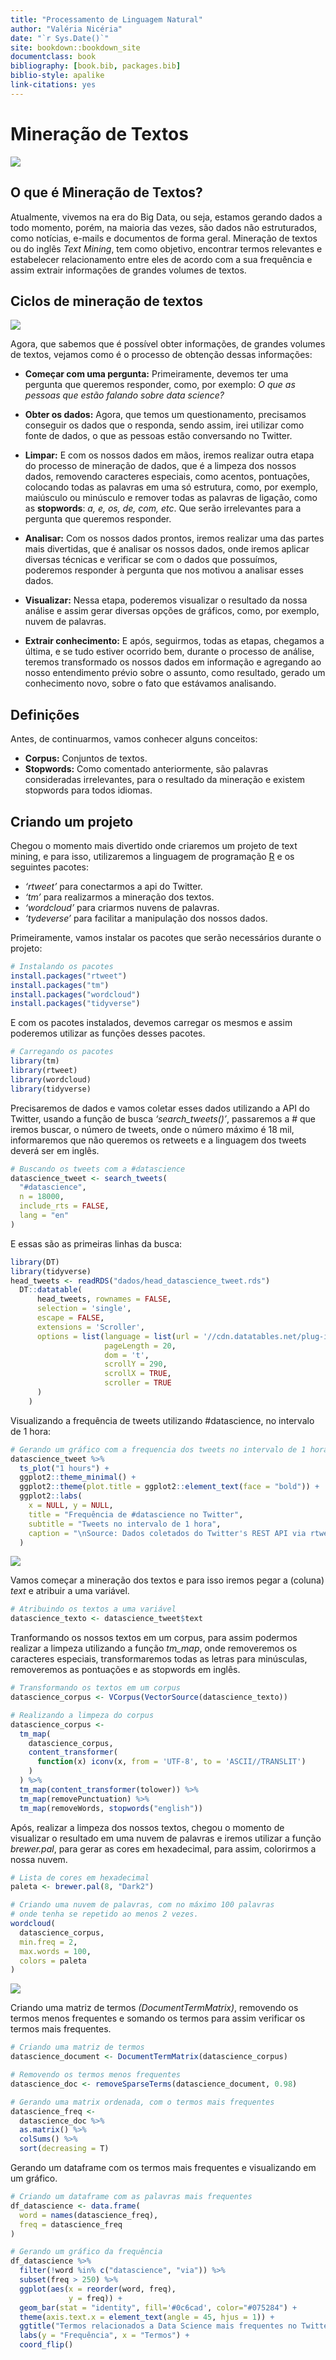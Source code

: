 ```yaml
--- 
title: "Processamento de Linguagem Natural"
author: "Valéria Nicéria"
date: "`r Sys.Date()`"
site: bookdown::bookdown_site
documentclass: book
bibliography: [book.bib, packages.bib]
biblio-style: apalike
link-citations: yes
---
```

# Mineração de Textos

![](_bookdown_files/bookdown_files/figure-html/mineracao.png)

## O que é Mineração de Textos?

Atualmente, vivemos na era do Big Data, ou seja, estamos gerando dados a todo momento, porém, na maioria das vezes, são dados não estruturados, como notícias, e-mails e documentos de forma geral. Mineração de textos ou do inglês _Text Mining_, tem como objetivo, encontrar termos relevantes e estabelecer relacionamento entre eles de acordo com a sua frequência e assim extrair informações de grandes volumes de textos.

## Ciclos de mineração de textos

![](_bookdown_files/bookdown_files/figure-html/ciclo_mineracao.png)

Agora, que sabemos que é possível obter informações, de grandes volumes de textos, vejamos como é o processo de obtenção dessas informações:

- **Começar com uma pergunta:**
    Primeiramente, devemos ter uma pergunta que queremos responder, como, por exemplo: _O que as pessoas que estão falando sobre data science?_

- **Obter os dados:**
  Agora, que temos um questionamento, precisamos conseguir os dados que o responda, sendo assim, irei utilizar como fonte de dados, o que as pessoas estão conversando no Twitter.

- **Limpar:**
  E com os nossos dados em mãos, iremos realizar outra etapa do processo de mineração de dados, que é a limpeza dos nossos dados, removendo caracteres especiais, como acentos, pontuações, colocando todas as palavras em uma só estrutura, como, por exemplo, maiúsculo ou minúsculo e remover todas as palavras de ligação, como as **stopwords**: _a, e, os, de, com, etc_. Que serão irrelevantes para a pergunta que queremos responder.
  
- **Analisar:**
  Com os nossos dados prontos, iremos realizar uma das partes mais divertidas, que é analisar os nossos dados, onde iremos aplicar diversas técnicas e verificar se com o dados que possuímos, poderemos responder à pergunta que nos motivou a analisar esses dados.

- **Visualizar:**
  Nessa etapa, poderemos visualizar o resultado da nossa análise e assim gerar diversas opções de gráficos, como, por exemplo, nuvem de palavras.

- **Extrair conhecimento:**
  E após, seguirmos, todas as etapas, chegamos a última, e se tudo estiver ocorrido bem, durante o processo de análise, teremos transformado os nossos dados em informação e agregando ao nosso entendimento prévio sobre o assunto, como resultado, gerado um conhecimento novo, sobre o fato que estávamos analisando.
  

## Definições

Antes, de continuarmos, vamos conhecer alguns conceitos:

- **Corpus:** Conjuntos de textos.
- **Stopwords:** Como comentado anteriormente, são palavras consideradas irrelevantes, para o resultado da mineração e existem stopwords para todos idiomas.

## Criando um projeto

Chegou o momento mais divertido onde criaremos um projeto de text mining, e para isso, utilizaremos a linguagem de programação [R](https://cran.r-project.org/) e os seguintes pacotes:

- _'rtweet'_ para conectarmos a api do Twitter.
- _'tm'_ para realizarmos a mineração dos textos.
- _'wordcloud'_ para criarmos nuvens de palavras.
- _'tydeverse'_ para facilitar a manipulação dos nossos dados.
  

Primeiramente, vamos instalar os pacotes que serão necessários durante o projeto:

```r
# Instalando os pacotes
install.packages("rtweet")
install.packages("tm")
install.packages("wordcloud")
install.packages("tidyverse")
```

E com os pacotes instalados, devemos carregar os mesmos e assim poderemos utilizar as funções desses pacotes.

```r
# Carregando os pacotes
library(tm)
library(rtweet)
library(wordcloud)
library(tidyverse)
```

Precisaremos de dados e vamos coletar esses dados utilizando a API do Twitter, usando a função de busca _'search_tweets()'_, passaremos a # que iremos buscar, o número de tweets, onde o número máximo é 18 mil, informaremos que não queremos os retweets e a linguagem dos tweets deverá ser em inglês.

```r
# Buscando os tweets com a #datascience
datascience_tweet <- search_tweets(
  "#datascience",
  n = 18000,
  include_rts = FALSE,
  lang = "en"
)
```

E essas são as primeiras linhas da busca:

```r
library(DT)
library(tidyverse)
head_tweets <- readRDS("dados/head_datascience_tweet.rds")
  DT::datatable(
      head_tweets, rownames = FALSE,
      selection = 'single',
      escape = FALSE,
      extensions = 'Scroller',
      options = list(language = list(url = '//cdn.datatables.net/plug-ins/1.10.11/i18n/Portuguese-Brasil.json'),
                     pageLength = 20,
                     dom = 't',
                     scrollY = 290,
                     scrollX = TRUE,
                     scroller = TRUE
      )
    )
```


Visualizando a frequência de tweets utilizando #datascience, no intervalo de 1 hora:

```r
# Gerando um gráfico com a frequencia dos tweets no intervalo de 1 hora
datascience_tweet %>% 
  ts_plot("1 hours") +
  ggplot2::theme_minimal() +
  ggplot2::theme(plot.title = ggplot2::element_text(face = "bold")) +
  ggplot2::labs(
    x = NULL, y = NULL,
    title = "Frequência de #datascience no Twitter",
    subtitle = "Tweets no intervalo de 1 hora",
    caption = "\nSource: Dados coletados do Twitter's REST API via rtweet"
  )
```

![](_bookdown_files/bookdown_files/figure-html/freq_twitter_1hora.png)

Vamos começar a mineração dos textos e para isso iremos pegar a (coluna) _text_ e atribuir a uma variável.
 

```r
# Atribuindo os textos a uma variável
datascience_texto <- datascience_tweet$text
```

Tranformando os nossos textos em um corpus, para assim podermos realizar a limpeza utilizando a função _tm_map_, onde removeremos os caracteres especiais, transformaremos todas as letras para minúsculas, removeremos as pontuações e as stopwords em inglês.

```r
# Transformando os textos em um corpus
datascience_corpus <- VCorpus(VectorSource(datascience_texto))

# Realizando a limpeza do corpus
datascience_corpus <- 
  tm_map(
    datascience_corpus,
    content_transformer(
      function(x) iconv(x, from = 'UTF-8', to = 'ASCII//TRANSLIT')
    )
  ) %>% 
  tm_map(content_transformer(tolower)) %>% 
  tm_map(removePunctuation) %>% 
  tm_map(removeWords, stopwords("english"))
```

Após, realizar a limpeza dos nossos textos, chegou o momento de visualizar o resultado em uma nuvem de palavras e iremos utilizar a função _brewer.pal_, para gerar as cores em hexadecimal, para assim, colorirmos a nossa nuvem.

```r
# Lista de cores em hexadecimal
paleta <- brewer.pal(8, "Dark2")

# Criando uma nuvem de palavras, com no máximo 100 palavras
# onde tenha se repetido ao menos 2 vezes.
wordcloud(
  datascience_corpus,
  min.freq = 2,
  max.words = 100,
  colors = paleta
)
```
![](_bookdown_files/bookdown_files/figure-html/nuvem.png)

Criando uma matriz de termos _(DocumentTermMatrix)_, removendo os termos menos frequentes e somando os termos para assim verificar os termos mais frequentes.

```r
# Criando uma matriz de termos
datascience_document <- DocumentTermMatrix(datascience_corpus)

# Removendo os termos menos frequentes
datascience_doc <- removeSparseTerms(datascience_document, 0.98)

# Gerando uma matrix ordenada, com o termos mais frequentes
datascience_freq <- 
  datascience_doc %>% 
  as.matrix() %>% 
  colSums() %>% 
  sort(decreasing = T)
```

Gerando um dataframe com os termos mais frequentes e visualizando em um gráfico.

```r
# Criando um dataframe com as palavras mais frequentes
df_datascience <- data.frame(
  word = names(datascience_freq),
  freq = datascience_freq
)

# Gerando um gráfico da frequência
df_datascience %>%
  filter(!word %in% c("datascience", "via")) %>% 
  subset(freq > 250) %>% 
  ggplot(aes(x = reorder(word, freq),
             y = freq)) +
  geom_bar(stat = "identity", fill='#0c6cad', color="#075284") +
  theme(axis.text.x = element_text(angle = 45, hjus = 1)) +
  ggtitle("Termos relacionados a Data Science mais frequentes no Twitter") +
  labs(y = "Frequência", x = "Termos") +
  coord_flip()

```